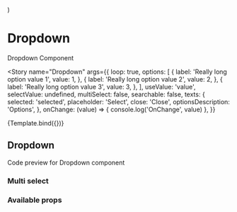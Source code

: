 
  <div style={{ paddingBottom: '150px' }}>
    <Dropdown {...props}></Dropdown>
  </div>
)

<Meta title="Components/Dropdown" component={Dropdown} />

# Dropdown

Dropdown Component

<Story
  name="Dropdown"
  args={{
    loop: true,
    options: [
      {
        label: 'Really long option value 1',
        value: 1,
      },
      {
        label: 'Really long option value 2',
        value: 2,
      },
      {
        label: 'Really long option value 3',
        value: 3,
      },
    ],
    useValue: 'value',
    selectValue: undefined,
    multiSelect: false,
    searchable: false,
    texts: {
      selected: 'selected',
      placeholder: 'Select',
      close: 'Close',
      optionsDescription: 'Options',
    },
    onChange: (value) => {
      console.log('OnChange', value)
    },
  }}
>
  {Template.bind({})}
</Story>

## Dropdown

Code preview for Dropdown component

<Canvas>
  <div style={{ height: '200px' }}>
    <Dropdown
      options={[
        { label: 'Option 1', value: 1 },
        { label: 'Option 2', value: 2 },
        { label: 'Option 3', value: 3 },
      ]}
    ></Dropdown>
  </div>
</Canvas>

### Multi select

<Canvas>
  <div style={{ height: '200px' }}>
    <Dropdown
      multiSelect
      display="name"
      useValue="index"
      options={[
        { name: 'Option 1', index: 1 },
        { name: 'Option 2', index: 2 },
        { name: 'Option 3', index: 3 },
      ]}
    ></Dropdown>
  </div>
</Canvas>

### Available props

<ArgsTable of={Dropdown} />
